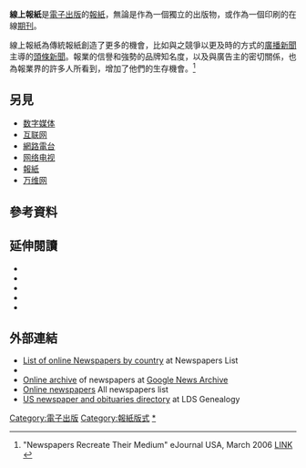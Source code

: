 '''線上報紙'''是[[電子出版|電子出版]]的[[報紙|報紙]]，無論是作為一個獨立的出版物，或作為一個印刷的在線[[期刊|期刊]]。

線上報紙為傳統報紙創造了更多的機會，比如與之競爭以更及時的方式的[[broadcast journalism|廣播新聞
]]主導的[[breaking_news|頭條新聞]]。報業的信譽和強勢的品牌知名度，以及與廣告主的密切關係，也為報業界的許多人所看到，增加了他們的生存機會。<ref name="bare_url">"Newspapers Recreate Their Medium" eJournal USA, March 2006 [http://usinfo.state.gov/journals/itgic/0306/ijge/steffens.htm LINK] {{webarchive|url=https://web.archive.org/web/20070314225912/http://usinfo.state.gov/journals/itgic/0306/ijge/steffens.htm |date=2007-03-14 }}</ref> 

==另見==
* [[数字媒体|数字媒体]]
* [[互联网|互联网]]
* [[網路電台|網路電台]]
* [[网络电视|网络电视]]
* [[報紙|報紙]]
* [[万维网|万维网]]

==參考資料==
{{reflist|2}}

== 延伸閱讀 ==
*{{cite journal|title=Locating Information in an Online Newspaper|author1=Herre van Oostendorp|author2=Christof van Nimwegen|lastauthoramp=yes|journal=Journal of Computer-Mediated Communication|volume=4|issue=1|date=September 1998|url=http://usinfo.org/enus/media/internet/docs/newspapers_recreate.pdf|author=|access-date=2017-11-09|archive-url=https://web.archive.org/web/20120423230224/http://usinfo.org/enus/media/internet/docs/newspapers_recreate.pdf|archive-date=2012-04-23|dead-url=yes}}
*{{cite journal|journal=Journal of Media Economics|year=1998|volume=11|issue=2|pages=1–18|doi=10.1207/s15327736me1102_1|title=Competing With Whom? Where? And How? A Structural Analysis of the Electronic Newspaper Market|author1=Hsiang Iris Chyi  |author2=George Sylvie |lastauthoramp=yes }}
*{{Cite journal|title=FROM PRINT TO WEB TO E-PAPER — THE CHALLENGE OF DESIGNING THE E-NEWSPAPER|author1=CARINA IHLSTRÖM |author2=MARIA ÅKESSON |author3=an STIG NORDQVIST |date=2004-07-07|url=http://diginews.se/files/040627_elpub_carina_maria_stig.pdf|format=PDF}}
*{{cite journal|author=Hanluain, D. O.|date=2004-02-13|title=Free content becoming thing of the past for UK's online newspaper sites|journal=Online Journalism Review|url=http://www.ojr.org/ojr/business/1067472919.php}}
*{{cite journal|journal=Journal of Media Economics|year=2002|volume=15|issue=2|pages=91–106|doi=10.1207/S15327736ME1502_2|title=An Explorative Study on the Market Relation Between Online and Print Newspapers|author1=Hsiang Iris Chyi  |author2=Dominic L. Lasorsa |lastauthoramp=yes }}

==外部連結==
* [http://www.newspapers-list.com List of online Newspapers by country] at Newspapers List 
* {{dmoz|/News/Newspapers/Directories/|Online newspapers}}
* [https://news.google.com/newspapers Online archive] {{Wayback|url=https://news.google.com/newspapers |date=20200715010145 }} of newspapers at [[Google新聞檔案|Google News Archive]]
* [https://web.archive.org/web/20180324210732/http://thenewspaperworld.com/ Online newspapers] All newspapers list
* [http://ldsgenealogy.com/newspapers-obituaries/ US newspaper and obituaries directory] at LDS Genealogy

{{DEFAULTSORT:Online Newspaper}}
[[Category:電子出版|Category:電子出版]]
[[Category:報紙版式|Category:報紙版式]]
[[Category:新聞網站|*]]